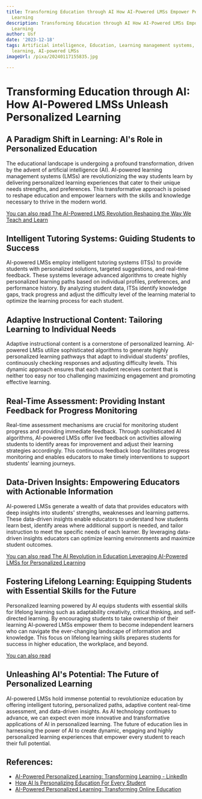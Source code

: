 ```yaml
---
title: Transforming Education through AI How AI-Powered LMSs Empower Personalized
  Learning
description: Transforming Education through AI How AI-Powered LMSs Empower Personalized
  Learning
author: Usf
date: '2023-12-18'
tags: Artificial intelligence, Education, Learning management systems, Personalized
  learning, AI-powered LMSs
imageUrl: /pixa/20240117155835.jpg

---
```

# **Transforming Education through AI: How AI-Powered LMSs Unleash Personalized Learning**


 ##  **A Paradigm Shift in Learning: AI's Role in Personalized  Education**

 The educational landscape is undergoing  a profound transformation, driven  by the advent of artificial intelligence (AI). AI-powered learning management systems (LMSs) are revolutionizing the way students learn by  delivering personalized learning experiences  that cater  to their unique  needs strengths, and preferences.  This transformative approach is poised  to reshape education and empower  learners with the skills and knowledge necessary  to thrive in the modern world.

[You can also read The AI-Powered  LMS Revolution Reshaping the Way We Teach and  Learn](The%20AI-Powered%20LMS%20Revolution%20Reshaping%20the%20Way%20We%20Teach%20and%20Learn)


## **Intelligent Tutoring Systems: Guiding Students to  Success**

 AI-powered LMSs employ intelligent tutoring systems (ITSs) to provide students with personalized solutions, targeted suggestions, and real-time  feedback. These systems leverage advanced algorithms  to create highly personalized learning paths based on individual profiles, preferences, and  performance history. By analyzing student data, ITSs identify knowledge gaps, track progress and  adjust the difficulty level  of the learning material to optimize the learning process for each student.

 ## **Adaptive Instructional Content: Tailoring Learning to  Individual Needs**
 
Adaptive instructional content  is  a cornerstone of personalized learning. AI-powered LMSs utilize sophisticated algorithms to generate highly personalized  learning pathways that adapt to individual students' profiles, continuously checking responses and adjusting difficulty levels. This dynamic approach ensures that each student receives content that is neither too easy nor  too challenging maximizing engagement and promoting effective learning.

 ## **Real-Time Assessment: Providing Instant Feedback for Progress Monitoring**

Real-time assessment  mechanisms are crucial for  monitoring student progress and  providing immediate feedback. Through sophisticated AI algorithms, AI-powered LMSs offer live feedback on  activities allowing students to identify areas for improvement and adjust their learning strategies accordingly. This continuous feedback loop facilitates progress monitoring  and enables educators to make timely interventions to support students' learning journeys.

  ## **Data-Driven Insights: Empowering Educators with Actionable Information**

AI-powered LMSs generate a  wealth of data that provides  educators with deep insights into students' strengths, weaknesses and learning  patterns. These data-driven insights enable educators  to understand how students learn best, identify  areas where additional support is needed, and tailor instruction to meet the specific needs of each learner. By leveraging  data-driven insights educators can  optimize learning environments and maximize student outcomes.

[You can also read The AI Revolution  in Education Leveraging AI-Powered LMSs for Personalized Learning](The%20AI%20Revolution%20in%20Education%20Leveraging%20AI-Powered%20LMSs%20for%20Personalized%20Learning)


## **Fostering Lifelong Learning: Equipping Students with Essential Skills for the Future**

 Personalized learning powered by AI equips students with essential skills for lifelong learning such as adaptability creativity, critical thinking, and self-directed learning. By encouraging students to take ownership  of their learning AI-powered LMSs empower them to become independent learners who  can navigate the ever-changing landscape of information and knowledge. This focus on lifelong learning skills prepares students for success in  higher education, the workplace, and beyond.

[You can also read ]()


## **Unleashing AI's Potential: The Future of Personalized  Learning**

 AI-powered LMSs hold immense potential to revolutionize education by offering intelligent tutoring, personalized paths, adaptive content real-time assessment,  and  data-driven  insights. As AI  technology continues to advance, we can expect even  more innovative and transformative  applications of AI in personalized learning. The future of education  lies in harnessing the power of  AI to create dynamic, engaging and  highly  personalized learning experiences that empower every student to reach their full  potential.

## References:
- [AI-Powered Personalized Learning: Transforming Learning - LinkedIn](https://www.linkedin.com/pulse/ai-powered-personalized-learning-transforming)
- [How AI Is Personalizing Education For Every Student](https://elearningindustry.com/how-ai-is-personalizing-education-for-every-student)
- [AI-Powered Personalized Learning: Transforming Online Education](https://medium.com/@pradeep90ms/ai-powered-personalized-learning-transforming-online-education-ac748d6faf50)

